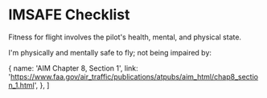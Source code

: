

# IMSAFE Checklist

Fitness for flight involves the pilot's health, mental, and physical state.

I'm physically and mentally safe to fly; not being impaired by:

<Acronym>
  <AcronymRow letter="I" title={'Illness'} />
  <AcronymRow letter="M" title={'Medication'} />
  <AcronymRow letter="S" title={'Stress'} />
  <AcronymRow letter="A" title="Alcohol/Drugs" />
  <AcronymRow letter="F" title="Fatigue" />
  <AcronymRow letter="E" title="Emotion" />
</Acronym>

  {
    name: 'AIM Chapter 8, Section 1',
    link: 'https://www.faa.gov/air_traffic/publications/atpubs/aim_html/chap8_section_1.html',
  },
]
